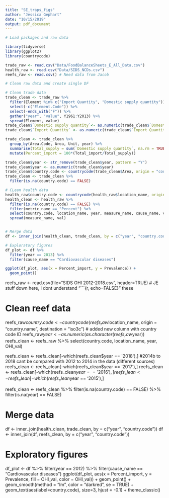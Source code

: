 ```yaml
---
title: "SE_traps_figs"
author: "Jessica Gephart"
date: "10/15/2019"
output: pdf_document
---
```


```r
# Load packages and raw data

library(tidyverse)
library(ggplot2)
library(countrycode)

trade_raw <- read.csv("Data/FoodBalanceSheets_E_All_Data.csv")
health_raw <- read.csv("Data/SIDS_NCDs.csv")
reefs_raw <- read.csv() # Need data from Jacob

```


```r
# Clean raw data and create single DF

# Clean trade data
trade_clean <- trade_raw %>% 
  filter(Element %in% c("Import Quantity", "Domestic supply quantity")) %>%
  select(-c("Element.Code")) %>% 
  select(-ends_with("F")) %>%
  gather("year", "value", Y1961:Y2013) %>%
  spread(Element, value) 
trade_clean$`Domestic supply quantity`<- as.numeric(trade_clean$`Domestic supply quantity`)
trade_clean$`Import Quantity` <- as.numeric(trade_clean$`Import Quantity`)

trade_clean <- trade_clean %>%
  group_by(Area.Code, Area, Unit, year) %>%
  summarise(Total_supply = sum(`Domestic supply quantity`, na.rm = TRUE), Total_import = sum(`Import Quantity`, na.rm = TRUE)) %>% 
  mutate(Percent_import = 100*(Total_import/Total_supply))

trade_clean$year <- str_remove(trade_clean$year, pattern = "Y")
trade_clean$year <- as.numeric(trade_clean$year)
trade_clean$country.code <- countrycode(trade_clean$Area, origin = "country.name", destination = "iso3c")
trade_clean <- trade_clean %>%
  filter(is.na(country.code) == FALSE)

# CLean health data
health_raw$country.code <- countrycode(health_raw$location_name, origin = "country.name", destination = "iso3c")
health_clean <- health_raw %>%
  filter(is.na(country.code) == FALSE) %>%
  filter(metric_name == "Percent") %>%
  select(country.code, location_name, year, measure_name, cause_name, val) %>%
  spread(measure_name, val)


# Merge data
df <- inner_join(health_clean, trade_clean, by = c("year", "country.code"))

```

```r
# Exploratory figures
df_plot <- df %>%
  filter(year == 2013) %>%
  filter(cause_name == "Cardiovascular diseases")

ggplot(df_plot, aes(x = Percent_import, y = Prevalence)) +
  geom_point()


```

reefs_raw <- read.csv(file="SIDS OHI 2012-2018.csv", header=TRUE) # JE stuff down here, I dont understand "```{r, echo=FALSE}" these
 
# Clean reef data
reefs_raw$country.code <- countrycode(reefs_raw$location_name, origin = "country.name", destination = "iso3c") # added new column with country code ID
reefs_raw$year <- as.numeric(as.character(reefs_raw$year))
reefs_clean <- reefs_raw %>%
  select(country.code, location_name, year, OHI_val)

reefs_clean <- reefs_clean[-which(reefs_clean$year == '2018'),] #2014b to 2018 cant be compared with 2012 to 2014 in the data (different sources)
reefs_clean <- reefs_clean[-which(reefs_clean$year == '2017'),]
reefs_clean <- reefs_clean[-which(reefs_clean$year == '2016'),]
reefs_clean <- reefs_clean[-which(reefs_clean$year == '2015'),]

reefs_clean <- reefs_clean %>%
  filter(is.na(country.code) == FALSE) %>%
  filter(is.na(year) == FALSE)

# Merge data
df <- inner_join(health_clean, trade_clean, by = c("year", "country.code"))
df <- inner_join(df, reefs_clean, by = c("year", "country.code"))

# Exploratory figures
df_plot <- df %>%
  filter(year == 2012) %>%
  filter(cause_name == "Cardiovascular diseases")
ggplot(df_plot, aes(x = Percent_import, y = Prevalence, fill = OHI_val, color = OHI_val)) +
  geom_point() + geom_smooth(method = "lm", color = "darkred", se = TRUE) + geom_text(aes(label=country.code), size=3, hjust = -0.1) +
  theme_classic()

